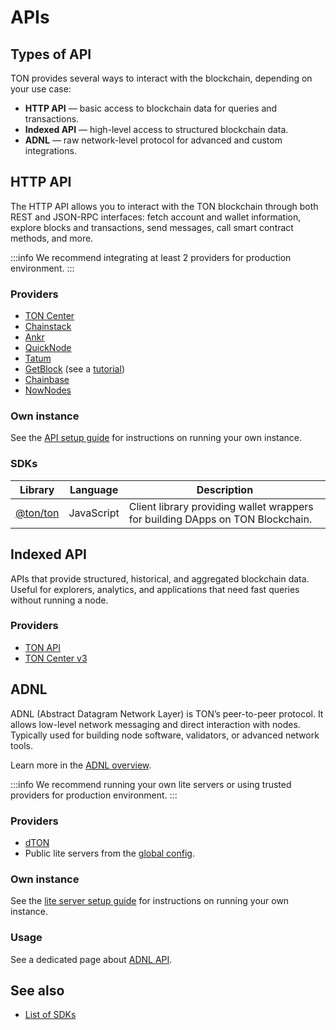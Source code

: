 
# APIs

## Types of API

TON provides several ways to interact with the blockchain, depending on your use case:

- **HTTP API** — basic access to blockchain data for queries and transactions.
- **Indexed API** — high-level access to structured blockchain data.
- **ADNL** — raw network-level protocol for advanced and custom integrations.

## HTTP API
The HTTP API allows you to interact with the TON blockchain through both REST and JSON-RPC interfaces: fetch account and wallet information, explore blocks and transactions, send messages, call smart contract methods, and more.

:::info
We recommend integrating at least 2 providers for production environment.
:::

### Providers

- [TON Center](https://toncenter.com/api/v2/)
- [Chainstack](https://chainstack.com/build-better-with-ton/)
- [Ankr](https://www.ankr.com/rpc/ton/)
- [QuickNode](https://www.quicknode.com/chains/ton)
- [Tatum](https://tatum.io/)
- [GetBlock](https://getblock.io/nodes/ton/) (see a [tutorial](/v3/guidelines/dapps/apis-sdks/getblock-ton-api))
- [Chainbase](https://chainbase.com/)
- [NowNodes](https://nownodes.io/nodes/ton)

### Own instance

See the [API setup guide](https://github.com/toncenter/ton-http-api) for instructions on running your own instance.

### SDKs


| Library                                    | Language   | Description           |
|--------------------------------------------|------------|-----------------------|
| [@ton/ton](https://github.com/ton-org/ton) | JavaScript | Client library providing wallet wrappers for building DApps on TON Blockchain. |


## Indexed API

APIs that provide structured, historical, and aggregated blockchain data. Useful for explorers, analytics, and applications that need fast queries without running a node.

### Providers

- [TON API](https://docs.tonconsole.com/tonapi)
- [TON Center v3](https://toncenter.com/api/v3/index.html)


## ADNL

ADNL (Abstract Datagram Network Layer) is TON’s peer-to-peer protocol. It allows low-level network messaging and direct interaction with nodes. Typically used for building node software, validators, or advanced network tools.

Learn more in the [ADNL overview](/v3/documentation/network/protocols/adnl/overview).

:::info
We recommend running your own lite servers or using trusted providers for production environment.
:::

### Providers

- [dTON](https://t.me/dtontech_bot)
- Public lite servers from the [global config](/v3/documentation/network/configs/network-configs).

### Own instance

See the [lite server setup guide](/v3/guidelines/nodes/running-nodes/liteserver-node) for instructions on running your own instance.

### Usage

See a dedicated page about [ADNL API](/v3/guidelines/dapps/apis-sdks/ton-adnl-apis).

## See also

- [List of SDKs](/v3/guidelines/dapps/apis-sdks/sdk)

<Feedback />

